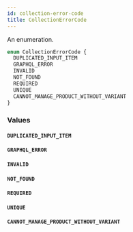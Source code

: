 ```yaml
---
id: collection-error-code
title: CollectionErrorCode
---
```


An enumeration.

```graphql
enum CollectionErrorCode {
  DUPLICATED_INPUT_ITEM
  GRAPHQL_ERROR
  INVALID
  NOT_FOUND
  REQUIRED
  UNIQUE
  CANNOT_MANAGE_PRODUCT_WITHOUT_VARIANT
}
```

### Values

#### `DUPLICATED_INPUT_ITEM`

#### `GRAPHQL_ERROR`

#### `INVALID`

#### `NOT_FOUND`

#### `REQUIRED`

#### `UNIQUE`

#### `CANNOT_MANAGE_PRODUCT_WITHOUT_VARIANT`
